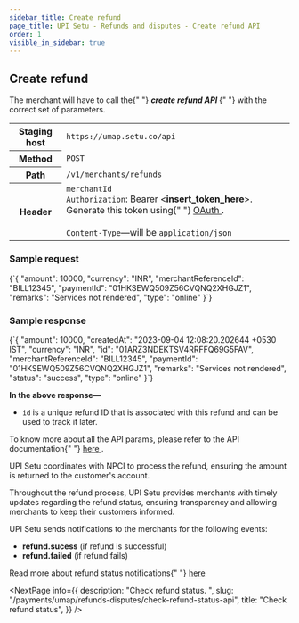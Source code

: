```yaml
---
sidebar_title: Create refund
page_title: UPI Setu - Refunds and disputes - Create refund API
order: 1
visible_in_sidebar: true
---
```


## Create refund

<p>
  The merchant will have to call the{" "}
  <b>
    <i>create refund API</i>
  </b>{" "}
  with the correct set of parameters.
</p>

<table>
  <tbody>
    <tr>
      <th>Staging host</th>
      <td>
        <code>https://umap.setu.co/api</code>
      </td>
    </tr>
    <tr>
      <th>Method</th>
      <td>
        <code>POST</code>
      </td>
    </tr>
    <tr>
      <th>Path</th>
      <td>
        <code>/v1/merchants/refunds</code>
      </td>
    </tr>
    <tr>
      <th>Header</th>
      <td>
        <code>merchantId</code>
        <br />
        <code>Authorization</code>: Bearer &lt;<b>insert_token_here</b>&gt;.
        Generate this token using{" "}
        <a href="/payments/umap/api-integration" target="_blank">
          OAuth
        </a>
        .<br />
        <br />
        <code>Content-Type</code>—will be <code>application/json</code>
      </td>
    </tr>
  </tbody>
</table>

### Sample request

<CodeBlockWithCopy language="json">
  {`{
    "amount": 10000,
    "currency": "INR",
    "merchantReferenceId": "BILL12345",
    "paymentId": "01HKSEWQ509Z56CVQNQ2XHGJZ1",
    "remarks": "Services not rendered",
    "type": "online"
}`}
</CodeBlockWithCopy>

### Sample response

<CodeBlockWithCopy language="json">
  {`{
  "amount": 10000,
  "createdAt": "2023-09-04 12:08:20.202644 +0530 IST",
  "currency": "INR",
  "id": "01ARZ3NDEKTSV4RRFFQ69G5FAV",
  "merchantReferenceId": "BILL12345",
  "paymentId": "01HKSEWQ509Z56CVQNQ2XHGJZ1",
  "remarks": "Services not rendered",
  "status": "success",
  "type": "online"
}`}
</CodeBlockWithCopy>

<b>In the above response—</b>
<ul>
  <li>
    <code>id</code> is a unique refund ID that is associated with this refund
    and can be used to track it later.
  </li>
</ul>
<p>
  To know more about all the API params, please refer to the API documentation{" "}
  <a
    href="/payments/umap/api-reference#/category~refund/operation~refund#create"
    target="_blank"
  >
    here
  </a>
  .
</p>
<p>
  UPI Setu coordinates with NPCI to process the refund, ensuring the amount is
  returned to the customer's account.
</p>
<p>
  Throughout the refund process, UPI Setu provides merchants with timely updates
  regarding the refund status, ensuring transparency and allowing merchants to
  keep their customers informed.
</p>
<p>UPI Setu sends notifications to the merchants for the following events:</p>
<ul>
  <li>
    <b>refund.sucess</b> (if refund is successful)
  </li>
  <li>
    <b>refund.failed</b> (if refund fails)
  </li>
</ul>
<p>
  Read more about refund status notifications{" "}
  <a href="/payments/umap/notifications/refunds">here</a>
</p>

<NextPage
  info={{
    description: "Check refund status.  ",
    slug: "/payments/umap/refunds-disputes/check-refund-status-api",
    title: "Check refund status",
  }}
/>
